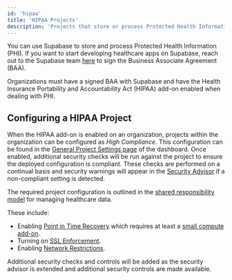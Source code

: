 ```yaml
---
id: 'hipaa'
title: 'HIPAA Projects'
description: 'Projects that store or process Protected Health Information (PHI) and other sensitive data'
---
```


You can use Supabase to store and process Protected Health Information (PHI). If you want to start developing healthcare apps on Supabase, reach out to the Supabase team [here](https://forms.supabase.com/hipaa2) to sign the Business Associate Agreement (BAA).

<Admonition type="note">

Organizations must have a signed BAA with Supabase and have the Health Insurance Portability and Accountability Act (HIPAA) add-on enabled when dealing with PHI.

</Admonition>

## Configuring a HIPAA Project

When the HIPAA add-on is enabled on an organization, projects within the organization can be configured as _High Compliance_. This configuration can be found in the [General Project Settings page](https://supabase.com/dashboard/project/_/settings) of the dashboard.
Once enabled, additional security checks will be run against the project to ensure the deployed configuration is compliant. These checks are performed on a continual basis and security warnings will appear in the [Security Advisor](https://supabase.com/dashboard/project/_/advisors/security) if a non-compliant setting is detected.

The required project configuration is outlined in the [shared responsibility model](https://supabase.com/docs/guides/deployment/shared-responsibility-model#managing-healthcare-data) for managing healthcare data.

These include:

- Enabling [Point in Time Recovery](/docs/guides/platform/backups#point-in-time-recovery) which requires at least a [small compute add-on](/docs/guides/platform/compute-add-ons).
- Turning on [SSL Enforcement](/docs/guides/platform/ssl-enforcement).
- Enabling [Network Restrictions](/docs/guides/platform/network-restrictions).

Additional security checks and controls will be added as the security advisor is extended and additional security controls are made available.
